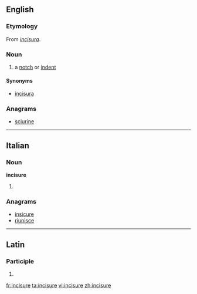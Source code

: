 ==English==

===Etymology===
From {{etyl|la|en}} ''[[incisura#Latin|incisura]]''.

===Noun===
{{en-noun}}

# {{context|anatomy|lang=en}} a [[notch]] or [[indent]]

====Synonyms====
* [[incisura]]

===Anagrams===
* [[sciurine#English|sciurine]]

----

==Italian==

===Noun===
'''incisure''' {{f}}

# {{plural of|incisura|lang=it}}

===Anagrams===
* [[insicure#Italian|insicure]]
* [[riunisce#Italian|riunisce]]

----

==Latin==

===Participle===
{{la-part-form|incīsūre}}

# {{inflection of|incisurus|incīsūrus|voc|m|s|lang=la}}

[[fr:incisure]]
[[ta:incisure]]
[[vi:incisure]]
[[zh:incisure]]